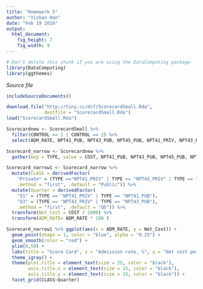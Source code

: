 ```yaml
---
title: "Homework 5"
author: "Yishan Han"
date: "Feb 19 2016"
output: 
  html_document:
    fig_height: 7
    fig_width: 9
---
```

<!-- Don't edit in between this line and the one below -->
```r
# Don't delete this chunk if you are using the DataComputing package
library(DataComputing)
library(ggthemes)
```
*Source file* 
```r
includeSourceDocuments()
```
<!-- Don't edit the material above this line -->

```r
download.file("http://tiny.cc/dcf/ScorecardSmall.Rda",
              destfile = "ScorecardSmall.Rda")
load("ScorecardSmall.Rda")
```

```r
Scorecardnew <- ScorecardSmall %>% 
  filter(CONTROL == 1 | CONTROL == 2) %>%
  select(ADM_RATE, NPT41_PUB, NPT43_PUB, NPT45_PUB, NPT41_PRIV, NPT43_PRIV, NPT45_PRIV)
```

```r
Scorecard_narrow <- Scorecardnew %>%
  gather(key = TYPE, value = COST, NPT41_PUB, NPT43_PUB, NPT45_PUB, NPT41_PRIV, NPT43_PRIV, NPT45_PRIV)
```

```r
Scorecard_narrow1 <- Scorecard_narrow %>%
  mutate(CLASS = derivedFactor(
    "Private" = (TYPE =="NPT41_PRIV" | TYPE == "NPT43_PRIV" | TYPE == "NPT45_PRIV"), 
    .method = "first", .default = "Public")) %>%
  mutate(Quarter = derivedFactor(
    "Q1" = (TYPE == "NPT41_PRIV" | TYPE == "NPT41_PUB"),
    "Q3" = (TYPE == "NPT43_PRIV" | TYPE == "NPT43_PUB"), 
    .method = "first", .default = "Q5")) %>%
  transform(Net_Cost = COST / 1000) %>%
  transform(ADM_RATE= ADM_RATE * 100 )
```

```r
Scorecard_narrow1 %>% ggplot(aes(x = ADM_RATE, y = Net_Cost)) + 
  geom_point(shape = 1, color = "blue", alpha = "0.25") + 
  geom_smooth(color = "red") +
  ylim(0,50) + 
  labs(title = "Score Card", x = "Admission rate, %", y = "Net cost per year") + 
  theme_igray() + 
  theme(plot.title = element_text(size = 25, color = "black"),
        axis.title.x = element_text(size = 15, color = "black"), 
        axis.title.y = element_text(size = 15, color = "black")) + 
  facet_grid(CLASS~Quarter)
```






